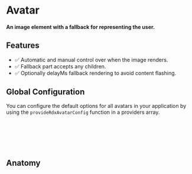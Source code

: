 
<Meta title="Primitives/Avatar" />

# Avatar

#### An image element with a fallback for representing the user.

<Canvas sourceState="hidden" of={AvatarDirectiveStories.Default} />

## Features

- ✅ Automatic and manual control over when the image renders.
- ✅ Fallback part accepts any children.
- ✅ Optionally delayMs fallback rendering to avoid content flashing.

## Global Configuration

You can configure the default options for all avatars in your application by using the `provideRdxAvatarConfig` function in a providers array.

```ts
import { provideRdxAvatarConfig } from '@radix-ng/primitives/avatar';

bootstrapApplication(AppComponent, {
  providers: [provideRdxAvatarConfig({ delayMs: 1000 })]
});
```

## Anatomy

```html
<span rdxAvatarRoot>
  <img rdxAvatarImage src="..." alt="..." />
  <span rdxAvatarFallback>Angular</span>
</span>
```
